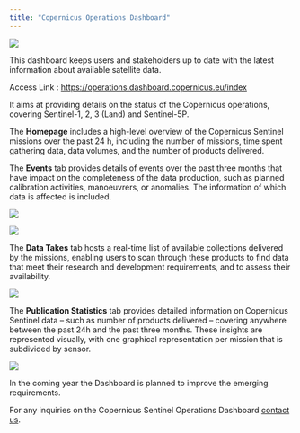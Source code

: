 ```yaml
---
title: "Copernicus Operations Dashboard"
---
```


![](_images/Dashboard/Dashboard1.png)

This dashboard keeps users and stakeholders up to date with the latest information about available satellite data. 

Access Link : [https://operations.dashboard.copernicus.eu/index](https://operations.dashboard.copernicus.eu/index){target="_blank"}


It aims at providing details on the status of the Copernicus operations, covering Sentinel-1, 2, 3 (Land) and Sentinel-5P.  

The **Homepage** includes a high-level overview of the Copernicus Sentinel missions over the past 24 h, including the number of missions, time spent gathering data, data volumes, and the number of products delivered. 

The **Events** tab provides details of events over the past three months that have impact on the completeness of the data production, such as planned calibration activities, manoeuvrers, or anomalies. The information of which data is affected is included.   


![](_images/Dashboard/Dashboard2.png){fig-align="center"}


![](_images/Dashboard/Dashboard3.png){fig-align="center"}

The **Data Takes** tab hosts a real-time list of available collections delivered by the missions, enabling users to scan through these products to find data that meet their research and development requirements, and to assess their availability.

![](_images/Dashboard/Dashboard4.png){fig-align="center"}

The **Publication Statistics** tab provides detailed information on Copernicus Sentinel data – such as number of products delivered – covering anywhere between the past 24h and the past three months. These insights are represented visually, with one graphical representation per mission that is subdivided by sensor. 

![](_images/Dashboard/Dashboard5.png){fig-align="center"}

In the coming year the Dashboard is planned to improve the emerging requirements. 

For any inquiries on the Copernicus Sentinel Operations Dashboard [contact us](mailto:info_obs.dasboard@omcs.atlassian.net).
